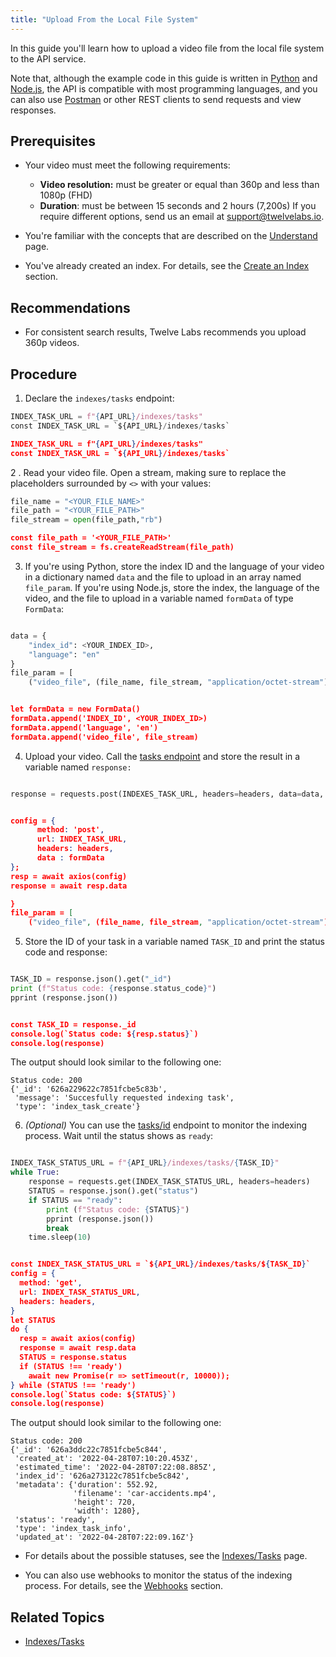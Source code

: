 ```yaml
---
title: "Upload From the Local File System"
---
```


In this guide you'll learn how to upload a video file from the local file system
to the API service.

Note that, although the example code in this guide is written in
[Python](https://www.python.org) and [Node.js](https://nodejs.org/en/), the API
is compatible with most programming languages, and you can also use
[Postman](https://www.postman.com) or other REST clients to send requests and
view responses.

## Prerequisites

- Your video must meet the following requirements:

  - **Video resolution:** must be greater or equal than 360p and less than 1080p
    (FHD)
  - **Duration**: must be between 15 seconds and 2 hours (7,200s) If you require
    different options, send us an email at support@twelvelabs.io.

- You're familiar with the concepts that are described on the
  [Understand](/understand) page.

- You've already created an index. For details, see the
  [Create an Index](/reference/api-reference/indexes#create-an-index) section.

## Recommendations

- For consistent search results, Twelve Labs recommends you upload 360p videos.

## Procedure

1. Declare the `indexes/tasks` endpoint:

<CodeGroup>

```python Python
INDEX_TASK_URL = f"{API_URL}/indexes/tasks"
const INDEX_TASK_URL = `${API_URL}/indexes/tasks`
```

```json Node.js
INDEX_TASK_URL = f"{API_URL}/indexes/tasks"
const INDEX_TASK_URL = `${API_URL}/indexes/tasks`
```

</CodeGroup>

2 . Read your video file. Open a stream, making sure to replace the placeholders
surrounded by `<>` with your values:

<CodeGroup>

```python Python
file_name = "<YOUR_FILE_NAME>"
file_path = "<YOUR_FILE_PATH>"
file_stream = open(file_path,"rb")
```

```json Node.js
const file_path = '<YOUR_FILE_PATH>'
const file_stream = fs.createReadStream(file_path)
```

</CodeGroup>

3. If you're using Python, store the index ID and the language of your video in
   a dictionary named `data` and the file to upload in an array named
   `file_param`. If you're using Node.js, store the index, the language of the
   video, and the file to upload in a variable named `formData` of type
   `FormData`:

<CodeGroup>

```python Python

data = {
    "index_id": <YOUR_INDEX_ID>,
    "language": "en"
}
file_param = [
    ("video_file", (file_name, file_stream, "application/octet-stream")),]let formData = new FormData()

```

```json Node.js

let formData = new FormData()
formData.append('INDEX_ID', <YOUR_INDEX_ID>)
formData.append('language', 'en')
formData.append('video_file', file_stream)

```

</CodeGroup>

4. Upload your video. Call the
   [tasks endpoint](/reference/api-reference/indexes-tasks#creates-a-new-video-index-task)
   and store the result in a variable named `response:`

<CodeGroup>

```python Python

response = requests.post(INDEXES_TASK_URL, headers=headers, data=data, files=file_param)

```

```json Node.js

config = {
      method: 'post',
      url: INDEX_TASK_URL,
      headers: headers,
      data : formData
};
resp = await axios(config)
response = await resp.data

}
file_param = [
    ("video_file", (file_name, file_stream, "application/octet-stream")),]let formData = new FormData()

```

</CodeGroup>

5. Store the ID of your task in a variable named `TASK_ID` and print the status
   code and response:

<CodeGroup>

```python Python

TASK_ID = response.json().get("_id")
print (f"Status code: {response.status_code}")
pprint (response.json())

```

```json Node.js

const TASK_ID = response._id
console.log(`Status code: ${resp.status}`)
console.log(response)

```

The output should look similar to the following one:

```
Status code: 200
{'_id': '626a229622c7851fcbe5c83b',
 'message': 'Succesfully requested indexing task',
 'type': 'index_task_create'}
```

</CodeGroup>

6. _(Optional)_ You can use the
   [tasks/id](/reference/api-reference/indexes-tasks#get-the-status-info-of-the-video-index-task.)
   endpoint to monitor the indexing process. Wait until the status shows as
   `ready`:

<CodeGroup>

```python Python

INDEX_TASK_STATUS_URL = f"{API_URL}/indexes/tasks/{TASK_ID}"
while True:
    response = requests.get(INDEX_TASK_STATUS_URL, headers=headers)
    STATUS = response.json().get("status")
    if STATUS == "ready":
        print (f"Status code: {STATUS}")
        pprint (response.json())
        break
    time.sleep(10)

```

```json Node.js

const INDEX_TASK_STATUS_URL = `${API_URL}/indexes/tasks/${TASK_ID}`
config = {
  method: 'get',
  url: INDEX_TASK_STATUS_URL,
  headers: headers,
}
let STATUS
do {
  resp = await axios(config)
  response = await resp.data
  STATUS = response.status
  if (STATUS !== 'ready')
    await new Promise(r => setTimeout(r, 10000));
} while (STATUS !== 'ready')
console.log(`Status code: ${STATUS}`)
console.log(response)

```

</CodeGroup>

The output should look similar to the following one:

```
Status code: 200
{'_id': '626a3ddc22c7851fcbe5c844',
 'created_at': '2022-04-28T07:10:20.453Z',
 'estimated_time': '2022-04-28T07:22:08.885Z',
 'index_id': '626a273122c7851fcbe5c842',
 'metadata': {'duration': 552.92,
              'filename': 'car-accidents.mp4',
              'height': 720,
              'width': 1280},
 'status': 'ready',
 'type': 'index_task_info',
 'updated_at': '2022-04-28T07:22:09.16Z'}
```

<Note>

- For details about the possible statuses, see the
  [Indexes/Tasks](/reference/api-reference/indexes-tasks) page.

- You can also use webhooks to monitor the status of the indexing process. For
  details, see the [Webhooks](/guides/webhooks) section.

</Note>

## Related Topics

- [Indexes/Tasks](/reference/api-reference/indexes-tasks)
